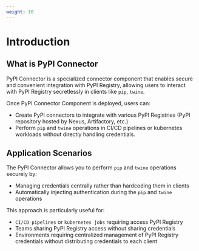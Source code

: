 ```yaml
---
weight: 10
---
```


# Introduction

## What is PyPI Connector

PyPI Connector is a specialized connector component that enables secure and convenient integration with PyPI Registry, allowing users to interact with PyPI Registry secretlessly in clients like `pip`, `twine`.

Once PyPI Connector Component is deployed, users can:

- Create PyPI connectors to integrate with various PyPI Registries (PyPI repository hosted by Nexus, Artifactory, etc.)
- Perform `pip` and `twine` operations in CI/CD pipelines or kubernetes workloads without directly handling credentials.

## Application Scenarios

The PyPI Connector allows you to perform `pip` and `twine` operations securely by:

- Managing credentials centrally rather than hardcoding them in clients
- Automatically injecting authentication during the `pip` and `twine` operations

This approach is particularly useful for:

- `CI/CD pipelines` or `kubernetes jobs` requiring access PyPI Registry
- Teams sharing PyPI Registry access without sharing credentials
- Environments requiring centralized management of PyPI Registry credentials without distributing credentials to each client
